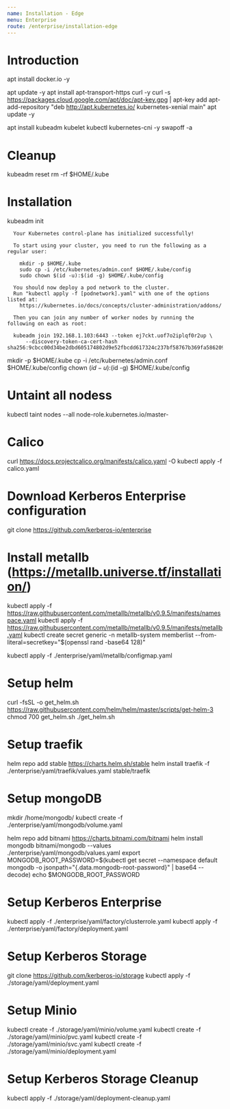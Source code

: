 ```yaml
---
name: Installation - Edge
menu: Enterprise
route: /enterprise/installation-edge
---
```



# Introduction

  apt install docker.io -y

  apt update -y
  apt install apt-transport-https curl -y
  curl -s https://packages.cloud.google.com/apt/doc/apt-key.gpg | apt-key add
  apt-add-repository "deb http://apt.kubernetes.io/ kubernetes-xenial main"
  apt update -y

  apt install kubeadm kubelet kubectl kubernetes-cni -y
  swapoff -a

# Cleanup

  kubeadm reset
  rm -rf $HOME/.kube

# Installation

  kubeadm init

      Your Kubernetes control-plane has initialized successfully!

      To start using your cluster, you need to run the following as a regular user:

        mkdir -p $HOME/.kube
        sudo cp -i /etc/kubernetes/admin.conf $HOME/.kube/config
        sudo chown $(id -u):$(id -g) $HOME/.kube/config

      You should now deploy a pod network to the cluster.
      Run "kubectl apply -f [podnetwork].yaml" with one of the options listed at:
        https://kubernetes.io/docs/concepts/cluster-administration/addons/

      Then you can join any number of worker nodes by running the following on each as root:

      kubeadm join 192.168.1.103:6443 --token ej7ckt.uof7o2iplqf0r2up \
          --discovery-token-ca-cert-hash sha256:9cbcc00d34be2dbd605174802d9e52fbcdd617324c237bf58767b369fa586209

  mkdir -p $HOME/.kube
  cp -i /etc/kubernetes/admin.conf $HOME/.kube/config
  chown $(id -u):$(id -g) $HOME/.kube/config


# Untaint all nodess

  kubectl taint nodes --all node-role.kubernetes.io/master-

# Calico

  curl https://docs.projectcalico.org/manifests/calico.yaml -O
  kubectl apply -f calico.yaml

# Download Kerberos Enterprise configuration

  git clone https://github.com/kerberos-io/enterprise

# Install metallb (https://metallb.universe.tf/installation/)

  kubectl apply -f https://raw.githubusercontent.com/metallb/metallb/v0.9.5/manifests/namespace.yaml
  kubectl apply -f https://raw.githubusercontent.com/metallb/metallb/v0.9.5/manifests/metallb.yaml
  kubectl create secret generic -n metallb-system memberlist --from-literal=secretkey="$(openssl rand -base64 128)"

  kubectl apply -f ./enterprise/yaml/metallb/configmap.yaml

# Setup helm

  curl -fsSL -o get_helm.sh https://raw.githubusercontent.com/helm/helm/master/scripts/get-helm-3
  chmod 700 get_helm.sh
  ./get_helm.sh

# Setup traefik

  helm repo add stable https://charts.helm.sh/stable
  helm install traefik -f ./enterprise/yaml/traefik/values.yaml stable/traefik

# Setup mongoDB

  mkdir /home/mongodb/
  kubectl create -f ./enterprise/yaml/mongodb/volume.yaml

  helm repo add bitnami https://charts.bitnami.com/bitnami
  helm install mongodb bitnami/mongodb --values ./enterprise/yaml/mongodb/values.yaml
  export MONGODB_ROOT_PASSWORD=$(kubectl get secret --namespace default mongodb -o jsonpath="{.data.mongodb-root-password}" | base64 --decode)
  echo $MONGODB_ROOT_PASSWORD

# Setup Kerberos Enterprise

  kubectl apply -f ./enterprise/yaml/factory/clusterrole.yaml
  kubectl apply -f ./enterprise/yaml/factory/deployment.yaml

# Setup Kerberos Storage

  git clone https://github.com/kerberos-io/storage
  kubectl apply -f ./storage/yaml/deployment.yaml

# Setup Minio

  kubectl create -f ./storage/yaml/minio/volume.yaml
  kubectl create -f ./storage/yaml/minio/pvc.yaml
  kubectl create -f ./storage/yaml/minio/svc.yaml
  kubectl create -f ./storage/yaml/minio/deployment.yaml

# Setup Kerberos Storage Cleanup

  kubectl apply -f ./storage/yaml/deployment-cleanup.yaml
